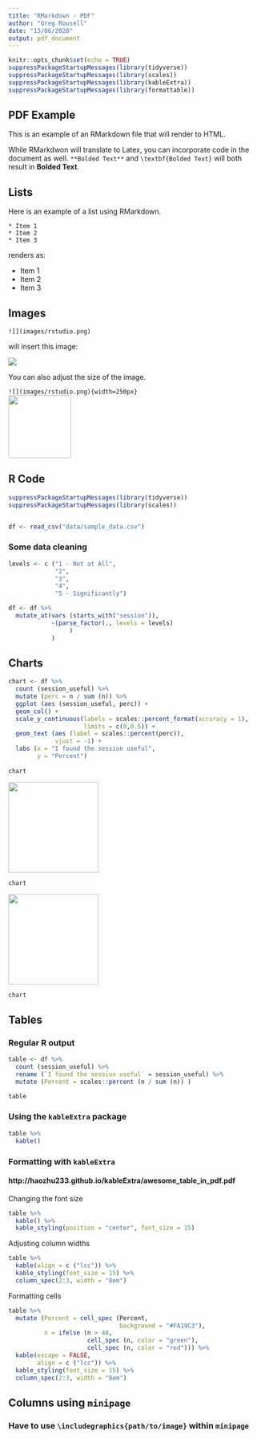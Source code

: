 ```yaml
---
title: "RMarkdown - PDF"
author: "Greg Rousell"
date: "13/06/2020"
output: pdf_document  
---
```


```r
knitr::opts_chunk$set(echo = TRUE)
suppressPackageStartupMessages(library(tidyverse))
suppressPackageStartupMessages(library(scales))
suppressPackageStartupMessages(library(kableExtra))
suppressPackageStartupMessages(library(formattable))
```

## PDF Example

This is an example of an RMarkdown file that will render to HTML. 

While RMarkdwon will translate to Latex, you can incorporate code in the document as well.  `**Bolded Text**` and `\textbf{Bolded Text}` will both result in **Bolded Text**. 

## Lists

Here is an example of a list using RMarkdown. 

`* Item 1`  
`* Item 2`   
`* Item 3`  

renders as:

* Item 1
* Item 2
* Item 3

## Images

`![](images/rstudio.png)`

will insert this image:

![](images/rstudio.png)

You can also adjust the size of the image.  

`![](images/rstudio.png){width=250px}`  
![](images/rstudio.png){width=125px}

## R Code

```r
suppressPackageStartupMessages(library(tidyverse))
suppressPackageStartupMessages(library(scales))


df <- read_csv("data/sample_data.csv")
```

### Some data cleaning

```r
levels <- c ("1 - Not at All", 
             "2",
             "3", 
             "4", 
             "5 - Significantly")

df <- df %>% 
  mutate_at(vars (starts_with("session")),
            ~(parse_factor(., levels = levels)
                 )
            )

```


## Charts

```r

chart <- df %>% 
  count (session_useful) %>% 
  mutate (perc = n / sum (n)) %>% 
  ggplot (aes (session_useful, perc)) +
  geom_col() +
  scale_y_continuous(labels = scales::percent_format(accuracy = 1),
                     limits = c(0,0.5)) +
  geom_text (aes (label = scales::percent(perc)),
             vjust = -1) +
  labs (x = "I found the session useful", 
        y = "Percent")
  
chart
```

![](images/chart_1.png){height=180px}

```r
chart
```

![](images/chart_2.png){height=180px}

```r
chart
```


## Tables

### Regular R output
```r
table <- df %>% 
  count (session_useful) %>% 
  rename (`I found the session useful` = session_useful) %>% 
  mutate (Percent = scales::percent (n / sum (n)) )

table
```

### Using the `kableExtra` package

```r
table %>% 
  kable()
```

### Formatting with `kableExtra`
#### http://haozhu233.github.io/kableExtra/awesome_table_in_pdf.pdf

Changing the font size
```r
table %>% 
  kable() %>% 
  kable_styling(position = "center", font_size = 15)
```

Adjusting column widths
```r
table %>%
  kable(align = c ("lcc")) %>% 
  kable_styling(font_size = 15) %>% 
  column_spec(2:3, width = "8em")
```

Formatting cells
```r
table %>%
  mutate (Percent = cell_spec (Percent, 
                               background = "#FA19C3"),
          n = ifelse (n > 40, 
                      cell_spec (n, color = "green"),
                      cell_spec (n, color = "red"))) %>% 
  kable(escape = FALSE, 
        align = c ("lcc")) %>% 
  kable_styling(font_size = 15) %>% 
  column_spec(2:3, width = "8em")
```

## Columns using `minipage`
### Have to use `\includegraphics{path/to/image}` within `minipage`

\begin{minipage}[]{0.3\textwidth}
Here is some text. 
\end{minipage}
\begin{minipage}[]{0.7\textwidth}
Here is some more text, and an image.\\ 
\includegraphics[width = 2cm]{images/hex-rmarkdown}
\end{minipage}






